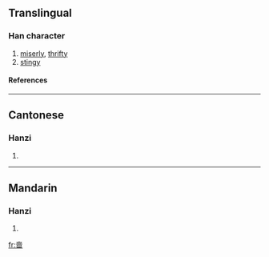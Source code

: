 {{see|嗇}}

==Translingual==
===Han character===
{{Han char|rn=30|rad=口|as=08|sn=11|four=|canj=土金田口 (GCWR)}}
# [[miserly]], [[thrifty]]
# [[stingy]]
====References====
{{Han ref|kx=0196.261|hdz=10637.110|uh=556C|ud=21868}}
----
==Cantonese==
===Hanzi===
{{yue-hanzi|jyut=|y=sik1}}
# {{defn|Cantonese}}
----
==Mandarin==
===Hanzi===
{{cmn-hanzi|tra=嗇|pin=[[sè]] ([[se4]])|wg=se<sup>4</sup>}}
# {{defn|Mandarin}}

[[fr:啬]]